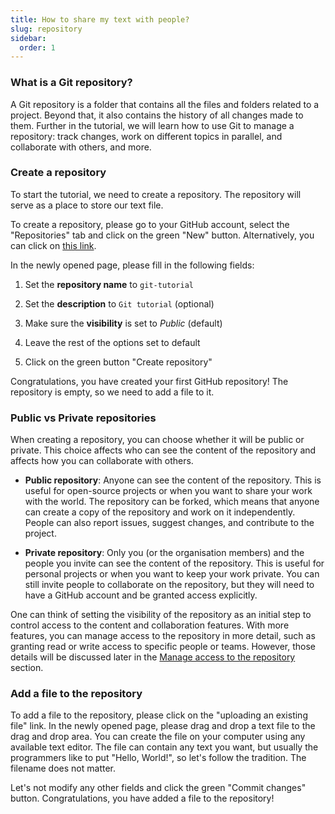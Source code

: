 ```yaml
---
title: How to share my text with people?
slug: repository
sidebar:
  order: 1
---
```



### What is a Git repository?

A Git repository is a folder that contains all the files and folders related to a project.
Beyond that, it also contains the history of all changes made to them.
Further in the tutorial, we will learn how to use Git to manage a repository: track changes, work on different topics in parallel, and collaborate with others, and more.

### Create a repository

To start the tutorial, we need to create a repository.
The repository will serve as a place to store our text file.

To create a repository, please go to your GitHub account, select the "Repositories" tab and click on the green "New" button.
Alternatively, you can click on [this link](https://github.com/new).

In the newly opened page, please fill in the following fields:

<Steps>

1. Set the **repository name** to `git-tutorial`

2. Set the **description** to `Git tutorial` (optional)

3. Make sure the **visibility** is set to _Public_ (default)

4. Leave the rest of the options set to default

5. Click on the green button "Create repository"

</Steps>

Congratulations, you have created your first GitHub repository!
The repository is empty, so we need to add a file to it.

### Public vs Private repositories

When creating a repository, you can choose whether it will be public or private.
This choice affects who can see the content of the repository and affects how you can collaborate with others.

- **Public repository**: Anyone can see the content of the repository.
  This is useful for open-source projects or when you want to share your work with the world.
  The repository can be forked, which means that anyone can create a copy of the repository and work on it independently.
  People can also report issues, suggest changes, and contribute to the project.

- **Private repository**: Only you (or the organisation members) and the people you invite can see the content of the repository.
  This is useful for personal projects or when you want to keep your work private.
  You can still invite people to collaborate on the repository, but they will need to have a GitHub account and be granted access explicitly.

One can think of setting the visibility of the repository as an initial step to control access to the content and collaboration features.
With more features, you can manage access to the repository in more detail, such as granting read or write access to specific people or teams.
However, those details will be discussed later in the [Manage access to the repository](../collaborate/#manage-access-to-the-repository) section.


### Add a file to the repository

To add a file to the repository, please click on the "uploading an existing file" link.
In the newly opened page, please drag and drop a text file to the drag and drop area.
You can create the file on your computer using any available text editor.
The file can contain any text you want, but usually the programmers like to put "Hello, World!", so let's follow the tradition.
The filename does not matter.

Let's not modify any other fields and click the green "Commit changes" button.
Congratulations, you have added a file to the repository!
